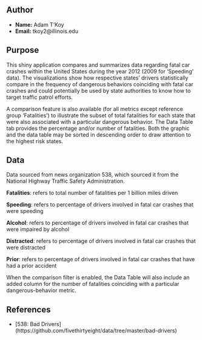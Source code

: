 ## Author

- **Name:** Adam T'Koy
- **Email:** tkoy2@illinois.edu

## Purpose

This shiny application compares and summarizes data regarding fatal car crashes within the United States during the year 2012 (2009 for 'Speeding' data). The visualizations show how respective states' drivers statistically compare in the frequency of dangerous behaviors coinciding with fatal car crashes and could potentially be used by state authorities to know how to target traffic patrol efforts.

A comparison feature is also available (for all metrics except reference group 'Fatalities') to illustrate the subset of total fatalities for each state that were also associated with a particular dangerous behavior. The Data Table tab provides the percentage and/or number of fatalities. Both the graphic and the data table may be sorted in descending order to draw attention to the highest risk states.

## Data

Data sourced from news organization 538, which sourced it from the National Highway Traffic Safety Administration.

**Fatalities**: refers to total number of fatalities per 1 billion miles driven

**Speeding**: refers to percentage of drivers involved in fatal car crashes that were speeding 

**Alcohol**: refers to percentage of drivers involved in fatal car crashes that were impaired by alcohol 

**Distracted**: refers to percentage of drivers involved in fatal car crashes that were distracted 

**Prior**: refers to percentage of drivers involved in fatal car crashes that have had a prior accident

When the comparison filter is enabled, the Data Table will also include an added column for the number of fatalities coinciding with a particular dangerous-behavior metric.

## References

- [538: Bad Drivers] (https://github.com/fivethirtyeight/data/tree/master/bad-drivers)